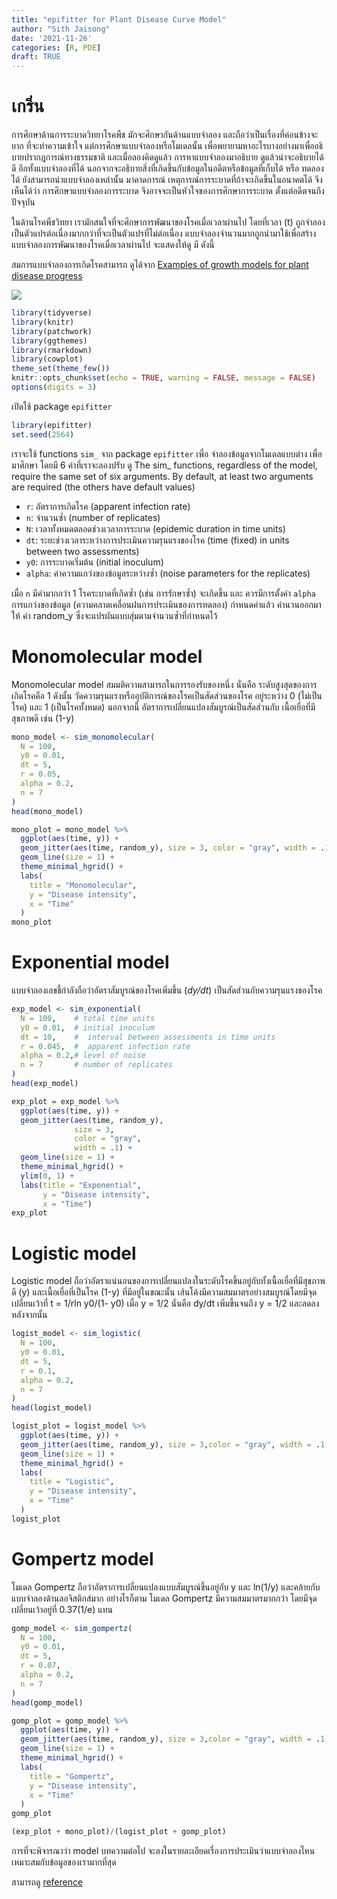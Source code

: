 ```yaml
---
title: "epifitter for Plant Disease Curve Model"
author: "Sith Jaisong"
date: '2021-11-26'
categories: [R, PDE]
draft: TRUE
---
```


# เกริ่น

การศึกษาด้านการระบาดวิทยาโรคพืช มักจะศึกษากันด้านแบบจำลอง และถือว่าเป็นเรื่องที่ค่อนข้างจะยาก ที่จะทำความเข้าใจ แต่การศึกษาแบบจำลองหรือโมเดลนั้น เพื่อพยายามหาอะไรบางอย่างมาเพื่ออธิบายปรากฎการณ์ทางธรรมชาติ และเมื่อลองคิดดูแล้ว การหาแบบจำลองมาอธิบาย ดูแล้วน่าจะอธิบายได้ ดี อีกทั้งแบบจำลองที่ได้ นอกจากจะอธิบายสิ่งที่เกิดขึ้นกับข้อมูลในอดีตหรือข้อมูลที่เก็บได้ หรือ ทดลองได้ ยังสามารถนำแบบจำลองเหล่านั้น มาคาดการณ์ เหตุการณ์การระบาดที่ถ้าจะเกิดขึ้นในอนาคตได้ จึงเห็นได้ว่า การศึกษาแบบจำลองการระบาด จึงอาจจะเป็นหัวใจของการศึกษาการระบาด ตั้งแต่อดีตจนถึงปัจจุบัน

ในด้านโรคพืชวิทยา เรามักสนใจที่จะศึกษาการพัฒนาของโรคเมื่อเวลาผ่านไป โดยที่เวลา (t) ถูกจำลองเป็นตัวแปรต่อเนื่องมากกว่าที่จะเป็นตัวแปรที่ไม่ต่อเนื่อง แบบจำลองจำนวนมากถูกนำมาใช้เพื่อสร้างแบบจำลองการพัฒนาของโรคเมื่อเวลาผ่านไป จะแสดงให้ดู มี ดังนี้

สมการแบบจำลองการเกิดโรคสามารถ ดูได้จาก [Examples of growth models for plant disease progress](https://www.apsnet.org/edcenter/disimpactmngmnt/topc/EcologyAndEpidemiologyInR/DiseaseProgress/Pages/GrowthModels.aspx)

![](https://github.com/jaisong-sith/academic-website/blob/main/content/post/2021-11-26-Disease-Curve-Model/DPC_model.png?raw=true)


```r
library(tidyverse)
library(knitr)
library(patchwork)
library(ggthemes)
library(rmarkdown)
library(cowplot)
theme_set(theme_few())
knitr::opts_chunk$set(echo = TRUE, warning = FALSE, message = FALSE)
options(digits = 3)
```



เปิดใช้ package `epifitter`

```r
library(epifitter)
set.seed(2564)
```

เราจะใช้ functions `sim_` จาก package `epifitter` เพื่อ จำลองข้อมูลจากโมเดลแบบต่าง เพื่อมาศึกษา โดยมี 6 ค่าที่เราจะลองปรับ ดู
The sim_ functions, regardless of the model, require the same set of six arguments. By default, at least two arguments are required (the others have default values)

 - `r`: อัตราการเกิดโรค (apparent infection rate)
 - `n`: จำนวนซ้ำ (number of replicates)
 - `N`: เวลาทั้งหมดตลอดช่วงเวลาการระบาด (epidemic duration in time units)
 - `dt`: ระยะช่วงเวลาระหว่างการประเมินความรุนแรงของโรค (time (fixed) in units between two assessments)
 - `y0`: การระบาดเริ่มต้น (initial inoculum)
 - `alpha`: ค่าความแกว่งของข้อมูลระหว่างซ้ำ (noise parameters for the replicates)

 เมื่อ `n` มีค่ามากกว่า 1 โรคระบาดที่เกิดซ้ำ (เช่น การรักษาซ้ำ) จะเกิดขึ้น และ ควรมีการตั้งค่า `alpha` การแกว่งของข้อมูล (ความคลาดเคลื่อนฝนการประเมินของการทดลอง) กำหนดค่าแล้ว คำนวนออกมาให้ ค่า random_y ซึ่งจะแปรผันแบบสุ่มตามจำนวนซ้ำที่กำหนดไว้

# Monomolecular model

Monomolecular model สมมติความสามารถในการรองรับของหนึ่ง นั่นคือ ระดับสูงสุดของการเกิดโรคคือ 1 ดังนั้น วัดความรุนแรงหรืออุบัติการณ์ของโรคเป็นสัดส่วนของโรค อยู่ระหว่าง 0 (ไม่เป็นโรค) และ 1 (เป็นโรคทั้งหมด) นอกจากนี้ อัตราการเปลี่ยนแปลงสัมบูรณ์เป็นสัดส่วนกับ เนื้อเยื่อที่มีสุขภาพดี เช่น (1-y)

```r
mono_model <- sim_monomolecular(
  N = 100,
  y0 = 0.01,
  dt = 5,
  r = 0.05,
  alpha = 0.2,
  n = 7
)
head(mono_model)
```

```r
mono_plot = mono_model %>%
  ggplot(aes(time, y)) +
  geom_jitter(aes(time, random_y), size = 3, color = "gray", width = .1) +
  geom_line(size = 1) +
  theme_minimal_hgrid() +
  labs(
    title = "Monomolecular",
    y = "Disease intensity",
    x = "Time"
  )
mono_plot
```

# Exponential model

แบบจำลองเลขชี้กำลังถือว่าอัตราสัมบูรณ์ของโรคเพิ่มขึ้น (*dy/dt*) เป็นสัดส่วนกับความรุนแรงของโรค
```r
exp_model <- sim_exponential(
  N = 100,    # total time units
  y0 = 0.01,  # initial inoculum
  dt = 10,    #  interval between assessments in time units
  r = 0.045,  #  apparent infection rate
  alpha = 0.2,# level of noise
  n = 7       # number of replicates
)
head(exp_model)
```

```r
exp_plot = exp_model %>%
  ggplot(aes(time, y)) +
  geom_jitter(aes(time, random_y),
              size = 3,
              color = "gray",
              width = .1) +
  geom_line(size = 1) +
  theme_minimal_hgrid() +
  ylim(0, 1) +
  labs(title = "Exponential",
       y = "Disease intensity",
       x = "Time")
exp_plot
```

# Logistic model

Logistic model ถือว่าอัตราแน่นอนของการเปลี่ยนแปลงในระดับโรคขึ้นอยู่กับทั้งเนื้อเยื่อที่มีสุขภาพดี (y) และเนื้อเยื่อที่เป็นโรค (1-y) ที่มีอยู่ในขณะนั้น เส้นโค้งมีความสมมาตรอย่างสมบูรณ์โดยมีจุดเปลี่ยนเว้าที่ t = 1/rln y0/(1- y0) เมื่อ y = 1/2 นั่นคือ dy/dt เพิ่มขึ้นจนถึง y = 1/2 และลดลงหลังจากนั้น

```r
logist_model <- sim_logistic(
  N = 100,
  y0 = 0.01,
  dt = 5,
  r = 0.1,
  alpha = 0.2,
  n = 7
)
head(logist_model)
```

```r
logist_plot = logist_model %>%
  ggplot(aes(time, y)) +
  geom_jitter(aes(time, random_y), size = 3,color = "gray", width = .1) +
  geom_line(size = 1) +
  theme_minimal_hgrid() +
  labs(
    title = "Logistic",
    y = "Disease intensity",
    x = "Time"
  )
logist_plot
```


# Gompertz model

โมเดล Gompertz ถือว่าอัตราการเปลี่ยนแปลงแบบสัมบูรณ์ขึ้นอยู่กับ y และ ln(1/y) และคล้ายกับแบบจำลองด้านลอจิสติกส์มาก อย่างไรก็ตาม โมเดล Gompertz มีความสมมาตรมากกว่า โดยมีจุดเปลี่ยนเว้าอยู่ที่ 0.37(1/e) แทน

```r
gomp_model <- sim_gompertz(
  N = 100,
  y0 = 0.01,
  dt = 5,
  r = 0.07,
  alpha = 0.2,
  n = 7
)
head(gomp_model)
```

```r
gomp_plot = gomp_model %>%
  ggplot(aes(time, y)) +
  geom_jitter(aes(time, random_y), size = 3,color = "gray", width = .1) +
  geom_line(size = 1) +
  theme_minimal_hgrid() +
  labs(
    title = "Gompertz",
    y = "Disease intensity",
    x = "Time"
  )
gomp_plot
```

```r
(exp_plot + mono_plot)/(logist_plot + gomp_plot)
```

การที่จะพิจารณาว่า model บทความต่อไป จะลงในรายละเอียดเรื่องการประเมินว่าแบบจำลองไหนเหมาะสมกับข้อมูลของเรามากที่สุด


สามารถดู [reference](https://alvesks.github.io/epifitter/articles/simulation.html)
